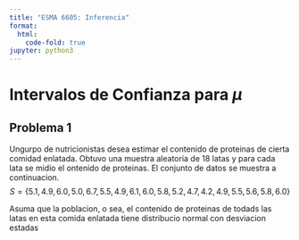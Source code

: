 ```yaml
---
title: "ESMA 6605: Inferencia"
format:
  html:
    code-fold: true
jupyter: python3
---
```



# Intervalos de Confianza para $\mu$

## Problema 1

Ungurpo de nutricionistas desea estimar el contenido de proteinas de cierta comidad
enlatada. Obtuvo una muestra aleatoria de 18 latas y para cada lata se midio el ontenido de proteinas. 
El conjunto de datos se  muestra a continuacion.
$$ S = \{ 5.1, 4.9, 6.0, 5.0, 6.7, 5.5, 4.9, 6.1, 6.0, 5.8, 5.2, 4.7, 4.2, 4.9, 5.5, 5.6, 5.8, 6.0 \} $$

Asuma que la poblacion, o sea, el contenido de proteinas de todads las latas en esta comida enlatada tiene distribucio
normal con desviacion estadas 
